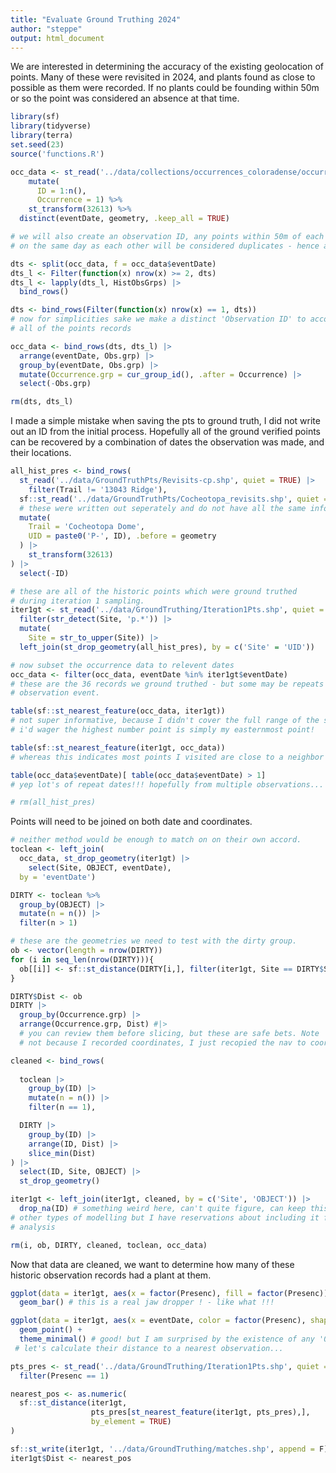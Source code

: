 ```yaml
---
title: "Evaluate Ground Truthing 2024"
author: "steppe"
output: html_document
---
```


We are interested in determining the accuracy of the existing geolocation of points. 
Many of these were revisited in 2024, and plants found as close to possible as them were recorded. 
If no plants could be founding within 50m or so the point was considered an absence at that time. 

```r
library(sf)
library(tidyverse)
library(terra)
set.seed(23)
source('functions.R')
```

```r
occ_data <- st_read('../data/collections/occurrences_coloradense/occurrences.shp', quiet = T) %>% 
    mutate(
      ID = 1:n(),
      Occurrence = 1) %>% 
    st_transform(32613) %>% 
  distinct(eventDate, geometry, .keep_all = TRUE)

# we will also create an observation ID, any points within 50m of each other, collected
# on the same day as each other will be considered duplicates - hence an observation. 

dts <- split(occ_data, f = occ_data$eventDate) 
dts_l <- Filter(function(x) nrow(x) >= 2, dts)
dts_l <- lapply(dts_l, HistObsGrps) |>
  bind_rows()

dts <- bind_rows(Filter(function(x) nrow(x) == 1, dts))
# now for simplicities sake we make a distinct 'Observation ID' to accompany 
# all of the points records

occ_data <- bind_rows(dts, dts_l) |>
  arrange(eventDate, Obs.grp) |>
  group_by(eventDate, Obs.grp) |>
  mutate(Occurrence.grp = cur_group_id(), .after = Occurrence) |>
  select(-Obs.grp)

rm(dts, dts_l)
```

I made a simple mistake when saving the pts to ground truth, I did not write out an ID from the initial process. 
Hopefully all of the ground verified points can be recovered by a combination of dates the observation was made, and their locations. 
```r
all_hist_pres <- bind_rows(
  st_read('../data/GroundTruthPts/Revisits-cp.shp', quiet = TRUE) |>
    filter(Trail != '13043 Ridge'), 
  sf::st_read('../data/GroundTruthPts/Cocheotopa_revisits.shp', quiet = TRUE) |>
  # these were written out seperately and do not have all the same info # we need to add some on
  mutate(
    Trail = 'Cocheotopa Dome', 
    UID = paste0('P-', ID), .before = geometry
  ) |>
    st_transform(32613)
) |>
  select(-ID)

# these are all of the historic points which were ground truthed
# during iteration 1 sampling. 
iter1gt <- st_read('../data/GroundTruthing/Iteration1Pts.shp', quiet = TRUE) |>
  filter(str_detect(Site, 'p.*')) |>
  mutate(
    Site = str_to_upper(Site)) |>
  left_join(st_drop_geometry(all_hist_pres), by = c('Site' = 'UID'))

# now subset the occurrence data to relevent dates
occ_data <- filter(occ_data, eventDate %in% iter1gt$eventDate) 
# these are the 36 records we ground truthed - but some may be repeats of an 
# observation event. 

table(sf::st_nearest_feature(occ_data, iter1gt)) 
# not super informative, because I didn't cover the full range of the species. 
# i'd wager the highest number point is simply my easternmost point!

table(sf::st_nearest_feature(iter1gt, occ_data)) 
# whereas this indicates most points I visited are close to a neighbor in the historic data set

table(occ_data$eventDate)[ table(occ_data$eventDate) > 1]
# yep lot's of repeat dates!!! hopefully from multiple observations... 

# rm(all_hist_pres)
```

Points will need to be joined on both date and coordinates. 

```r
# neither method would be enough to match on on their own accord. 
toclean <- left_join(
  occ_data, st_drop_geometry(iter1gt) |>
    select(Site, OBJECT, eventDate), 
  by = 'eventDate')

DIRTY <- toclean %>%  
  group_by(OBJECT) |> 
  mutate(n = n()) |> 
  filter(n > 1)

# these are the geometries we need to test with the dirty group. 
ob <- vector(length = nrow(DIRTY))
for (i in seq_len(nrow(DIRTY))){
  ob[[i]] <- sf::st_distance(DIRTY[i,], filter(iter1gt, Site == DIRTY$Site[i]))
}

DIRTY$Dist <- ob
DIRTY |>
  group_by(Occurrence.grp) |>
  arrange(Occurrence.grp, Dist) #|>
  # you can review them before slicing, but these are safe bets. Note 'Dist' is 0 on some
  # not because I recorded coordinates, I just recopied the nav to coords in the field. 

cleaned <- bind_rows(
  
  toclean |>
    group_by(ID) |> 
    mutate(n = n()) |> 
    filter(n == 1),

  DIRTY |>
    group_by(ID) |>
    arrange(ID, Dist) |>
    slice_min(Dist) 
) |>
  select(ID, Site, OBJECT) |>
  st_drop_geometry()

iter1gt <- left_join(iter1gt, cleaned, by = c('Site', 'OBJECT')) |>
  drop_na(ID) # something weird here, can't quite figure, can keep this for 
# other types of modelling but I have reservations about including it for this
# analysis

rm(i, ob, DIRTY, cleaned, toclean, occ_data)
```


Now that data are cleaned, we want to determine how many of these historic observation records had a plant at them. 

```r

ggplot(data = iter1gt, aes(x = factor(Presenc), fill = factor(Presenc))) + 
  geom_bar() # this is a real jaw dropper ! - like what !!!

ggplot(data = iter1gt, aes(x = eventDate, color = factor(Presenc), shape = factor(Presenc), y = Presenc)) + 
  geom_point() + 
  theme_minimal() # good! but I am surprised by the existence of any '0's that are absence... 
 # let's calculate their distance to a nearest observation... 

pts_pres <- st_read('../data/GroundTruthing/Iteration1Pts.shp', quiet = TRUE) |>
  filter(Presenc == 1)

nearest_pos <- as.numeric(
  sf::st_distance(iter1gt,
                  pts_pres[st_nearest_feature(iter1gt, pts_pres),], 
                  by_element = TRUE)
)

sf::st_write(iter1gt, '../data/GroundTruthing/matches.shp', append = F)
iter1gt$Dist <- nearest_pos

```

